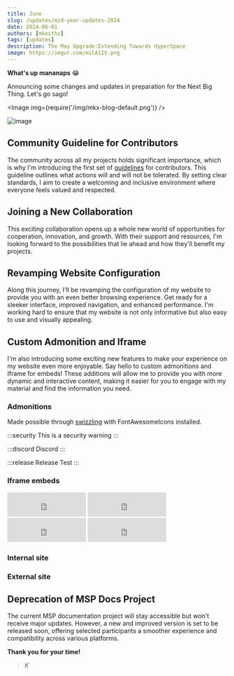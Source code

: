 ```yaml
---
title: June
slug: /updates/mid-year-updates-2024
date: 2024-06-01
authors: [mkeithx]
tags: [updates]
description: The May Upgrade:Extending Towards HyperSpace
image: https://imgur.com/miCA1IV.png
---
```



<!-- # Exciting Updates and Changes Ahead! -->

<!-- **Hey there!**  -->

**What's up mananaps** 😂 

Announcing some changes and updates in preparation for the Next Big Thing. Let's go sago!

<!-- Get ready for some major changes and updates as I gear up for React 19 on [this very website](/). But that's not all – I've got some thrilling news to share, including some significant enhancements to the website's configuration. Let's dive in and explore what's coming your way! -->

<Image img={require('/img/mkx-blog-default.png')}  />

![image](https://imgur.com/miCA1IV.png)

<!-- truncate -->

## Community Guideline for Contributors

The community across all my projects holds significant importance, which is why I'm introducing the first set of [guidelines](/community) for contributors. This guideline outlines what actions will and will not be tolerated. By setting clear standards, I aim to create a welcoming and inclusive environment where everyone feels valued and respected.

<!-- My website's community is incredibly important to me, which is why I'm introducing it's first [community guideline](/docs/contributing) for contributors. This guideline outlines our expectations for behavior, contributions, and interactions within our community. By setting clear standards, I aim to create a welcoming and inclusive environment where everyone feels valued and respected. -->

## Joining a New Collaboration

<!-- I'm delighted to announce that I'm teaming up with a new platform!  -->

This exciting collaboration opens up a whole new world of opportunities for cooperation, innovation, and growth. With their support and resources, I'm looking forward to the possibilities that lie ahead and how they'll benefit my projects.

## Revamping Website Configuration

Along this journey, I'll be revamping the configuration of my website to provide you with an even better browsing experience. Get ready for a sleeker interface, improved navigation, and enhanced performance. I'm working hard to ensure that my website is not only informative but also easy to use and visually appealing.

## Custom Admonition and Iframe

I'm also introducing some exciting new features to make your experience on my website even more enjoyable. Say hello to custom admonitions and Iframe for embeds! These additions will allow me to provide you with more dynamic and interactive content, making it easier for you to engage with my material and find the information you need.


### Admonitions

Made possible through [swizzling](https://docusaurus.io/docs/swizzling) with FontAwesomeIcons installed.


:::security
This is a security warning
:::

:::discord
Discord 
:::

:::release
Release Test
::: 


### Iframe embeds

<IframeWindow url="https://www.timeanddate.com/worldclock/fullscreen.html?n=145" />


<iframe src="https://free.timeanddate.com/clock/i9ddm2hg/n137/fn6/fs16/fcf09/tc000/ftb/pa8/tt0/tw1/ta1/tb4" frameborder="0" width="180" height="55"></iframe>
<iframe src="https://free.timeanddate.com/clock/i9ddm2hg/n64/fn6/fs16/fcff0/tc000/ftb/pa8/tt0/tw1/ta1/tb4" frameborder="0" width="180" height="55"></iframe>
<iframe src="https://free.timeanddate.com/clock/i9ddm2hg/n80/fn6/fs16/fc0ff/tc000/ftb/pa8/tt0/tw1/ta1/tb4" frameborder="0" width="180" height="55"></iframe>
<iframe src="https://free.timeanddate.com/clock/i9ddm2hg/n179/fn6/fs16/fc0f9/tc000/ftb/pa8/tt0/tw1/ta1/tb4" frameborder="0" width="180" height="55"></iframe>




### Internal site

<IframeWindow url="/?docusaurus-theme=dark" />


<IframeWindow url="/cosmos/solar-system/moons/phases-of-the-moon/?docusaurus-theme=light" />

### External site

<IframeWindow url="https://kitiplex.github.io/" />

<IframeWindow url="https://facebook.github.io/" />

<div className="video-container">

<IframeWindow url="https://www.youtube.com/embed/1uYWYWPc9HU" />

</div>



## Deprecation of MSP Docs Project

The current MSP documentation project will stay accessible but won't receive major updates. However, a new and improved version is set to be released soon, offering selected participants a smoother experience and compatibility across various platforms.


<!-- I've made the difficult decision to deprecate the MSP Docs project on my website. While this may come as a disappointment to some, rest assured that existing documentation will remain available for reference. I'm committed to supporting my users through this transition and exploring new avenues for documentation in the future. -->

<!-- With my focus shifting to new initiatives and opportunities, I've made the difficult decision to deprecate the MSP Docs project on my website. While this may come as a disappointment to some, rest assured that existing documentation will remain available for reference. I'm committed to supporting my users through this transition and exploring new avenues for documentation in the future. -->

<!-- However, a new and improved version is set to release soon, offering selected participants a smoother experience and compatibility across various platforms.  -->

<!-- ## Wrapping Up

Exciting times lie ahead as I prepare for React 19 and embark on this new chapter with my collaborator. From revamping my website's configuration to introducing new community guidelines, there's a lot to look forward to. Thank you for being part of my journey, and stay tuned for more updates as we continue to innovate and grow together! -->

**Thank you for your time!**

> _K_